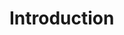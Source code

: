 # Introduction

<!--

- welcome note
- book structure and how to use it
- something about companion slides/presentations used during workshops?

-->

